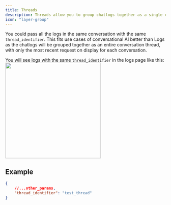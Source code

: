 ```yaml
---
title: Threads
description: Threads allow you to group chatlogs together as a single conversation thread.
icon: "layer-group"
---
```


You could pass all the logs in the same conversation with the same `thread_identifier`. This fits use cases of conversational AI better than Logs as the chatlogs will be grouped together as an entire conversation thread, with only the most recent request on display for each conversation.

You will see logs with the same `thread_identifier` in the logs page like this:
<img width="300" src="/images/requests-log/thread.png" />

## Example
```json
{
    //...other_params,
    "thread_identifier": "test_thread"
}
```
